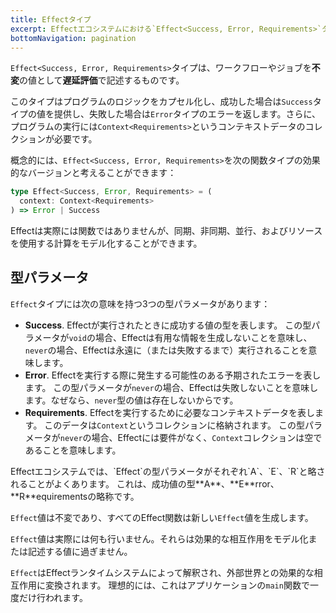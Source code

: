 ```yaml
---
title: Effectタイプ
excerpt: Effectエコシステムにおける`Effect<Success, Error, Requirements>`タイプを探求し、ワークフローやジョブの不変で遅延評価される記述を表します。その型パラメータを理解し、効果的なプログラムとして概念化します。Effectランタイムシステムを使用して、外部世界との効果的な相互作用を持つ`Effect`値を解釈する方法を学びます。
bottomNavigation: pagination
---
```


`Effect<Success, Error, Requirements>`タイプは、ワークフローやジョブを**不変**の値として**遅延評価**で記述するものです。

このタイプはプログラムのロジックをカプセル化し、成功した場合は`Success`タイプの値を提供し、失敗した場合は`Error`タイプのエラーを返します。さらに、プログラムの実行には`Context<Requirements>`というコンテキストデータのコレクションが必要です。

概念的には、`Effect<Success, Error, Requirements>`を次の関数タイプの効果的なバージョンと考えることができます：

```ts
type Effect<Success, Error, Requirements> = (
  context: Context<Requirements>
) => Error | Success
```

Effectは実際には関数ではありませんが、同期、非同期、並行、およびリソースを使用する計算をモデル化することができます。

## 型パラメータ

`Effect`タイプには次の意味を持つ3つの型パラメータがあります：

- **Success**. Effectが実行されたときに成功する値の型を表します。
  この型パラメータが`void`の場合、Effectは有用な情報を生成しないことを意味し、`never`の場合、Effectは永遠に（または失敗するまで）実行されることを意味します。
- **Error**. Effectを実行する際に発生する可能性のある予期されたエラーを表します。
  この型パラメータが`never`の場合、Effectは失敗しないことを意味します。なぜなら、`never`型の値は存在しないからです。
- **Requirements**. Effectを実行するために必要なコンテキストデータを表します。
  このデータは`Context`というコレクションに格納されます。
  この型パラメータが`never`の場合、Effectには要件がなく、`Context`コレクションは空であることを意味します。

<Info>
  Effectエコシステムでは、`Effect`の型パラメータがそれぞれ`A`、`E`、`R`と略されることがよくあります。
  これは、成功値の型**A**、**E**rror、**R**equirementsの略称です。
</Info>

`Effect`値は不変であり、すべてのEffect関数は新しい`Effect`値を生成します。

`Effect`値は実際には何も行いません。それらは効果的な相互作用をモデル化または記述する値に過ぎません。

`Effect`はEffectランタイムシステムによって解釈され、外部世界との効果的な相互作用に変換されます。
理想的には、これはアプリケーションの`main`関数で一度だけ行われます。
